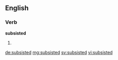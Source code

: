 ==English==

===Verb===
'''subsisted'''

# {{past of|subsist}}

[[de:subsisted]]
[[mg:subsisted]]
[[sv:subsisted]]
[[vi:subsisted]]
